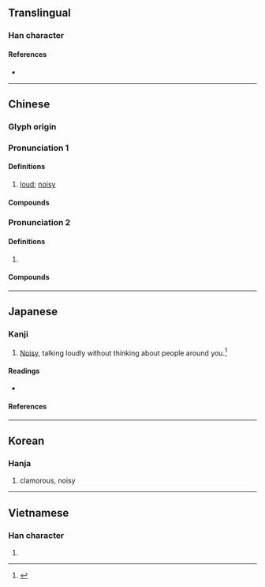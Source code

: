 {{also|嚣}}
{{character info}}
==Translingual==

===Han character===
{{Han char|rn=30|rad=口|as=18|sn=21|four=66668|canj=RRMCR|ids=⿳吅頁吅}}

====References====
* {{Han ref|kx=0214.320|dkj=04616|dj=0437.190|hdz=10706.050|uh=56C2|ud=22210|bh=C4DB|bd=50395}}

----

==Chinese==
{{zh-forms|s=嚣|alt=嚻,𠽸}}

===Glyph origin===
{{Han etym}}

===Pronunciation 1===
{{zh-pron
|m=xiāo
|c=hiu1
|mn=hiau/qz,xm,zz:hau
|mn_note=hiau - literary; hau - vernacular
<!--MC is at 嚻-->
|oc=n,2
|cat=
}}

====Definitions====
{{zh-hanzi}}

# [[loud]]; [[noisy]]

====Compounds====
{{zh-der|任囂|叫囂|喧囂|囂俗|囂囂|囂塵|囂張|囂浮|囂滓|囂然|囂競|囂謗|囂雜|囂頭|囂風|囂鬧|塵囂|它囂|氣焰囂張|煩囂|煩囂喧鬧|甚囂塵上|紛囂|繁囂|者囂|虛囂|調虛囂|諠囂|謾罵叫囂|譁囂|隗囂}}

===Pronunciation 2===
{{zh-pron
|m=áo
|dial=n
|oc=y,1
}}

====Definitions====
{{zh-hanzi}}

# {{lb|zh|literary}} {{zh-alt-form|隞|[[Ao]] {{gloss|capital of the [[Shang]] Dynasty}}}}

====Compounds====
{{zh-der|囂囂:áoáo|囂然:áorán|囂書:áoshū}}

----

==Japanese==

===Kanji===
{{ja-kanji|grade=|rs=口18}}

# [[noisy|Noisy]], talking loudly without thinking about people around you.<ref name="gakken">{{cite-book|year=2002|author=Akiyasu Tōdō [''et al.'']|title=漢字源|ISBN=978-4053008893|passage=囂}}</ref>

====Readings====
* {{ja-readings
|goon=きょう<けう, ごう<がう
|kanon=きょう<けう, ごう<がう
|kun=かしま-し.い, かまびす-し.い
}}

====References====
<references/>

----

==Korean==

===Hanja===
{{ko-hanja|hangeul=[[효]]|rv=hyo|mr=hyo|y=hyo}}

# clamorous, noisy

----

==Vietnamese==

===Han character===
{{vi-hantu|[[hiu]]|rs=口18}}

# {{rfdef|vi|sort=口18}}